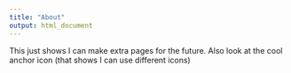```yaml
---
title: "About"
output: html_document
---
```


This just shows I can make extra pages for the future. 
Also look at the cool anchor icon (that shows I can use different icons)